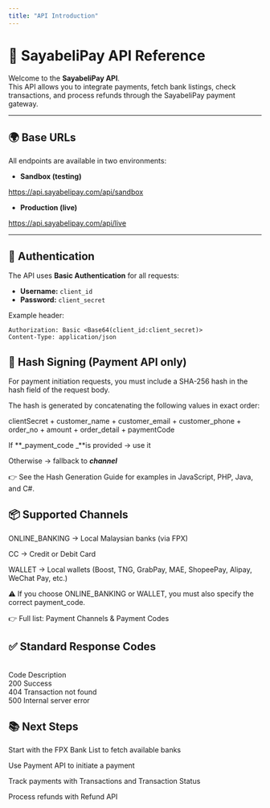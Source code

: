```yaml
---
title: "API Introduction"
---
```


# 🚀 SayabeliPay API Reference

Welcome to the **SayabeliPay API**.\
This API allows you to integrate payments, fetch bank listings, check transactions, and process refunds through the SayabeliPay payment gateway.

---

## 🌍 Base URLs

All endpoints are available in two environments:

- **Sandbox (testing)**

https://api.sayabelipay.com/api/sandbox

- **Production (live)**

https://api.sayabelipay.com/api/live

---

## 🔐 Authentication

The API uses **Basic Authentication** for all requests:

- **Username:** `client_id`
- **Password:** `client_secret`

Example header:

```http
Authorization: Basic <Base64(client_id:client_secret)>
Content-Type: application/json
```

## 🔑 **Hash Signing (Payment API only)**

For payment initiation requests, you must include a SHA-256 hash in the hash field of the request body.

The hash is generated by concatenating the following values in exact order:

clientSecret \+ customer_name \+ customer_email \+ customer_phone \+ order_no \+ amount \+ order_detail \+ paymentCode

If **_payment_code _**is provided → use it

Otherwise → fallback to **_channel_**

👉 See the Hash Generation Guide
for examples in JavaScript, PHP, Java, and C#.

## 📦 Supported Channels

ONLINE_BANKING → Local Malaysian banks (via FPX)

CC → Credit or Debit Card

WALLET → Local wallets (Boost, TNG, GrabPay, MAE, ShopeePay, Alipay, WeChat Pay, etc.)

⚠️ If you choose ONLINE_BANKING or WALLET, you must also specify the correct payment_code.

👉 Full list: Payment Channels & Payment Codes

## ✅ Standard Response Codes

\
Code	Description\
200	Success\
404	Transaction not found\
500	Internal server error

## 📚 Next Steps

Start with the FPX Bank List
to fetch available banks

Use Payment API
to initiate a payment

Track payments with Transactions
and Transaction Status

Process refunds with Refund API